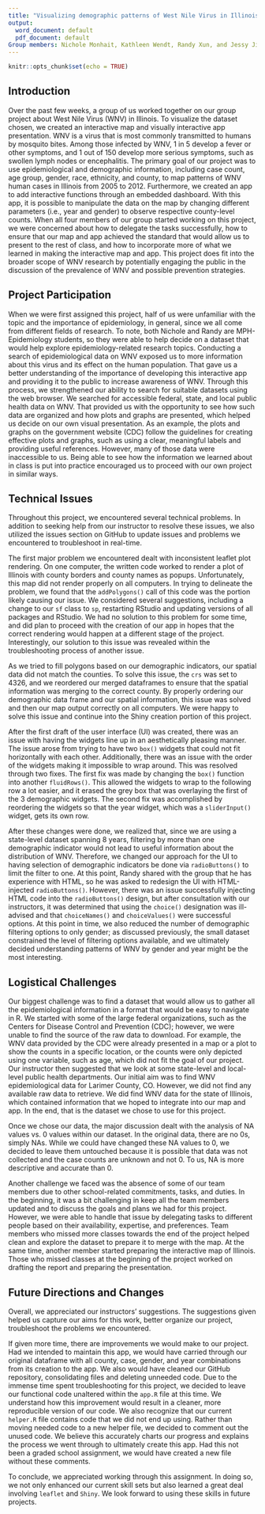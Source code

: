 ```yaml
---
title: "Visualizing demographic patterns of West Nile Virus in Illinois, 2005-2012"
output:
  word_document: default
  pdf_document: default
Group members: Nichole Monhait, Kathleen Wendt, Randy Xun, and Jessy Jiao"
---
```


```r
knitr::opts_chunk$set(echo = TRUE)
```
## Introduction
Over the past few weeks, a group of us worked together on our group project about West Nile Virus (WNV) in Illinois. To visualize the dataset chosen, we created an interactive map and visually interactive app presentation. WNV is a virus that is most commonly transmitted to humans by mosquito bites. Among those infected by WNV, 1 in 5 develop a fever or other symptoms, and 1 out of 150 develop more serious symptoms, such as swollen lymph nodes or encephalitis. The primary goal of our project was to use epidemiological and demographic information, including case count, age group, gender, race, ethnicity, and county, to map patterns of WNV human cases in Illinois from 2005 to 2012. Furthermore, we created an app to add interactive functions through an embedded dashboard. With this app, it is possible to manipulate the data on the map by changing different parameters (i.e., year and gender) to observe respective county-level counts. When all four members of our group started working on this project, we were concerned about how to delegate the tasks successfully, how to ensure that our map and app achieved the standard that would allow us to present to the rest of class, and how to incorporate more of what we learned in making the interactive map and app. This project does fit into the broader scope of WNV research by potentially engaging the public in the discussion of the prevalence of WNV and possible prevention strategies.

## Project Participation
When we were first assigned this project, half of us were unfamiliar with the topic and the importance of epidemiology, in general, since we all come from different fields of research. To note, both Nichole and Randy are MPH- Epidemiology students, so they were able to help decide on a dataset that would help explore epidemiology-related research topics. Conducting a search of epidemiological data on WNV exposed us to more information about this virus and its effect on the human population. That gave us a better understanding of the importance of developing this interactive app and providing it to the public to increase awareness of WNV. Through this process, we strengthened our ability to search for suitable datasets using the web browser. We searched for accessible federal, state, and local public health data on WNV. That provided us with the opportunity to see how such data are organized and how plots and graphs are presented, which helped us decide on our own visual presentation. As an example, the plots and graphs on the government website (CDC) follow the guidelines for creating effective plots and graphs, such as using a clear, meaningful labels and providing useful references. However, many of those data were inaccessible to us. Being able to see how the information we learned about in class is put into practice encouraged us to proceed with our own project in similar ways. 

## Technical Issues
Throughout this project, we encountered several technical problems. In addition to seeking help from our instructor to resolve these issues, we also utilized the issues section on GitHub to update issues and problems we encountered to troubleshoot in real-time.

The first major problem we encountered dealt with inconsistent leaflet plot rendering. On one computer, the written code worked to render a plot of Illinois with county borders and county names as popups. Unfortunately, this map did not render properly on all computers. In trying to delineate the problem, we found that the `addPolygons()` call of this code was the portion likely causing our issue. We considered several suggestions, including a change to our `sf` class to `sp`, restarting RStudio and updating versions of all packages and RStudio.  We had no solution to this problem for some time, and did plan to proceed with the creation of our app in hopes that the correct rendering would happen at a different stage of the project. Interestingly, our solution to this issue was revealed within the troubleshooting process of another issue.  

As we tried to fill polygons based on our demographic indicators, our spatial data did not match the counties. To solve this issue, the `crs` was set to 4326, and we reordered our merged dataframes to ensure that the spatial information was merging to the correct county. By properly ordering our demographic data frame and our spatial information, this issue was solved and then our map output correctly on all computers. We were happy to solve this issue and continue into the Shiny creation portion of this project.   

After the first draft of the user interface (UI) was created, there was an issue with having the widgets line up in an aesthetically pleasing manner. The issue arose from trying to have two `box()` widgets that could not fit horizontally with each other. Additionally, there was an issue with the order of the widgets making it impossible to wrap around. This was resolved through two fixes. The first fix was made by changing the `box()` function into another `fluidRows()`. This allowed the widgets to wrap to the following row a lot easier, and it erased the grey box that was overlaying the first of the 3 demographic widgets. The second fix was accomplished by reordering the widgets so that the year widget, which was a `sliderInput()` widget, gets its own row.  

After these changes were done, we realized that, since we are using a state-level dataset spanning 8 years, filtering by more than one demographic indicator would not lead to useful information about the distribution of WNV. Therefore, we changed our approach for the UI to having selection of demographic indicators be done via `radioButtons()` to limit the filter to one. At this point, Randy shared with the group that he has experience with HTML, so he was asked to redesign the UI with HTML-injected `radioButtons()`. However, there was an issue successfully injecting HTML code into the `radioButtons()` design, but after consultation with our instructors, it was determined that using the `choice()` designation was ill- advised and that `choiceNames()` and `choiceValues()` were successful options. At this point in time, we also reduced the number of demographic filtering options to only gender; as discussed previously, the small dataset constrained the level of filtering options available, and we ultimately decided understanding patterns of WNV by gender and year might be the most interesting.

## Logistical Challenges
Our biggest challenge was to find a dataset that would allow us to gather all the epidemiological information in a format that would be easy to navigate in R. We started with some of the large federal organizations, such as the Centers for Disease Control and Prevention (CDC); however, we were unable to find the source of the raw data to download. For example, the WNV data provided by the CDC were already presented in a map or a plot to show the counts in a specific location, or the counts were only depicted using one variable, such as age, which did not fit the goal of our project. Our instructor then suggested that we look at some state-level and local-level public health departments. Our initial aim was to find WNV epidemiological data for Larimer County, CO. However, we did not find any available raw data to retrieve. We did find WNV data for the state of Illinois, which contained information that we hoped to integrate into our map and app. In the end, that is the dataset we chose to use for this project.  

Once we chose our data, the major discussion dealt with the analysis of NA values vs. 0 values within our dataset. In the original data, there are no 0s, simply NAs. While we could have changed these NA values to 0, we decided to leave them untouched because it is possible that data was not collected and the case counts are unknown and not 0. To us, NA is more descriptive and accurate than 0. 

Another challenge we faced was the absence of some of our team members due to other school-related commitments, tasks, and duties. In the beginning, it was a bit challenging in keep all the team members updated and to discuss the goals and plans we had for this project. However, we were able to handle that issue by delegating tasks to different people based on their availability, expertise, and preferences. Team members who missed more classes towards the end of the project helped clean and explore the dataset to prepare it to merge with the map. At the same time, another member started preparing the interactive map of Illinois. Those who missed classes at the beginning of the project worked on drafting the report and preparing the presentation. 

## Future Directions and Changes
Overall, we appreciated our instructors' suggestions. The suggestions given helped us capture our aims for this work, better organize our project, troubleshoot the problems we encountered.  

If given more time, there are improvements we would make to our project. Had we intended to maintain this app, we would have carried through our original dataframe with all county, case, gender, and year combinations from its creation to the app. We also would have cleaned our GitHub repository, consolidating files and deleting unneeded code. Due to the immense time spent troubleshooting for this project, we decided to leave our functional code unaltered within the `app.R` file at this time. We understand how this improvement would result in a cleaner, more reproducible version of our code. We also recognize that our current `helper.R` file contains code that we did not end up using. Rather than moving needed code to a new helper file, we decided to comment out the unused code. We believe this accurately charts our progress and explains the process we went through to ultimately create this app. Had this not been a graded school assignment, we would have created a new file without these comments.  

To conclude, we appreciated working through this assignment. In doing so, we not only enhanced our current skill sets but also learned a great deal involving `leaflet` and `Shiny`. We look forward to using these skills in future projects. 
